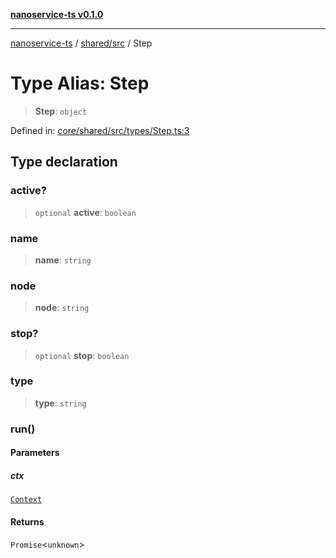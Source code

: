 [**nanoservice-ts v0.1.0**](/docs/ref/README)

***

[nanoservice-ts](/docs/ref/README) / [shared/src](/docs/ref/shared/src/README) / Step

# Type Alias: Step

> **Step**: `object`

Defined in: [core/shared/src/types/Step.ts:3](https://github.com/deskree-inc/nanoservice-ts/blob/ba7c322d2df8c8713881891584f33c6c7ed154ba/core/shared/src/types/Step.ts#L3)

## Type declaration

### active?

> `optional` **active**: `boolean`

### name

> **name**: `string`

### node

> **node**: `string`

### stop?

> `optional` **stop**: `boolean`

### type

> **type**: `string`

### run()

#### Parameters

##### ctx

[`Context`](/docs/ref/shared/src/type-aliases/Context)

#### Returns

`Promise`\<`unknown`\>

